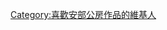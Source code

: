 {{Userbox
  |border-c = #000000
  |border-s = 1
  |id-c     = #cc0000
  |id-s     = 
  |id-fc    = #ffffff
  |info-c   = #ffffff
  |info-s   = 10
  |info-fc  = #000000
  |id       = {{lang|ja|安部<br>公房}}
  |info     = 這個用戶喜歡'''[[安部公房]]'''的作品。
}}

[[Category:喜歡安部公房作品的維基人]]